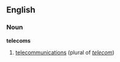 ==English==

===Noun===
'''telecoms'''

#{{informal}} [[telecommunications]] (plural of ''[[telecom]]'')